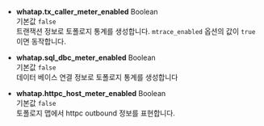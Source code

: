 * **whatap.tx_caller_meter_enabled** <span class='type'>Boolean</span><br/>
기본값 `false`<br/>
트랜잭션 정보로 토폴로지 통계를 생성합니다. `mtrace_enabled` 옵션의 값이 `true`이면 동작합니다.

* **whatap.sql_dbc_meter_enabled** <span class='type'>Boolean</span><br/>
기본값 `false`<br/>데이터 베이스 연결 정보로 토폴로지 통계를 생성합니다

* **whatap.httpc_host_meter_enabled** <span class='type'>Boolean</span><br/>
기본값 `false`<br/>토폴로지 맵에서 httpc outbound 정보를 표현합니다.